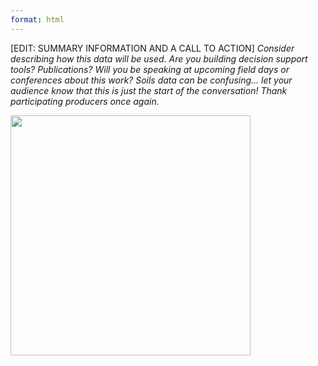 ```yaml
---
format: html
---
```


\[EDIT: SUMMARY INFORMATION AND A CALL TO ACTION\] *Consider describing how this data will be used. Are you building decision support tools? Publications? Will you be speaking at upcoming field days or conferences about this work? Soils data can be confusing... let your audience know that this is just the start of the conversation! Thank participating producers once again.*

![](https://raw.githack.com/WA-Department-of-Agriculture/soils/main/figures/soil.png){width="4in" fig-alt="Photo of soil in hands."}
